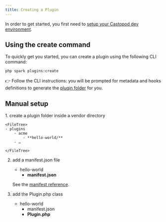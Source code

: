 ```yaml
---
title: Creating a Plugin
---
```



In order to get started, you first need to
[setup your Castopod dev environment](https://code.castopod.org/adaures/castopod/-/blob/develop/CONTRIBUTING-DEV.md).

## Using the create command

To quickly get you started, you can create a plugin using the following CLI
command:

```sh
php spark plugins:create
```

👉 Follow the CLI instructions: you will be prompted for metadata and hooks
definitions to generate the [plugin folder](./#plugin-folder-structure) for you.

## Manual setup

<Steps>
1. create a plugin folder inside a vendor directory

    <FileTree>
    - plugins
        - acme
            - **hello-world/**
        - …

    </FileTree>

2. add a manifest.json file

   <FileTree>

   - hello-world
     - **manifest.json**

   </FileTree>

   See the [manifest reference](./manifest).

3. add the Plugin.php class

   <FileTree>

   - hello-world
     - manifest.json
     - **Plugin.php**

   </FileTree>

</Steps>
